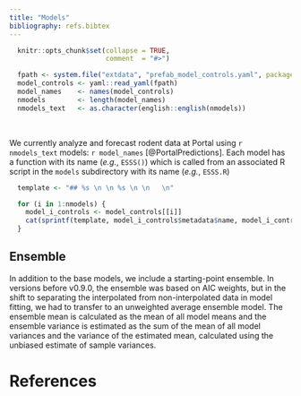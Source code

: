 ```yaml
---
title: "Models"
bibliography: refs.bibtex
---
```


```r

  knitr::opts_chunk$set(collapse = TRUE,
                        comment  = "#>")

  fpath <- system.file("extdata", "prefab_model_controls.yaml", package = "portalcasting")
  model_controls <- yaml::read_yaml(fpath)
  model_names    <- names(model_controls)
  nmodels        <- length(model_names)
  nmodels_text   <- as.character(english::english(nmodels))


```

<br>

We currently analyze and forecast rodent data at Portal using `r nmodels_text` models: `r model_names` [@PortalPredictions]. Each model has a function with its name (*e.g.*, `ESSS()`) which is called from an associated R script in the `models` subdirectory with its name (*e.g.*, `ESSS.R`)


```r

  template <- "## %s \n \n %s \n \n   \n"

  for (i in 1:nmodels) {
    model_i_controls <- model_controls[[i]]
    cat(sprintf(template, model_i_controls$metadata$name, model_i_controls$metadata$text))
  }
```


## Ensemble

In addition to the base models, we include a starting-point ensemble. In versions before v0.9.0, the ensemble was based on AIC weights, but in the shift to separating the interpolated from non-interpolated data in model fitting, we had to transfer to an unweighted average ensemble model. The ensemble mean is calculated as the mean of all model means and the ensemble variance is estimated as the sum of the mean of all model variances and the variance of the estimated mean, calculated using the unbiased estimate of sample variances.


# References
